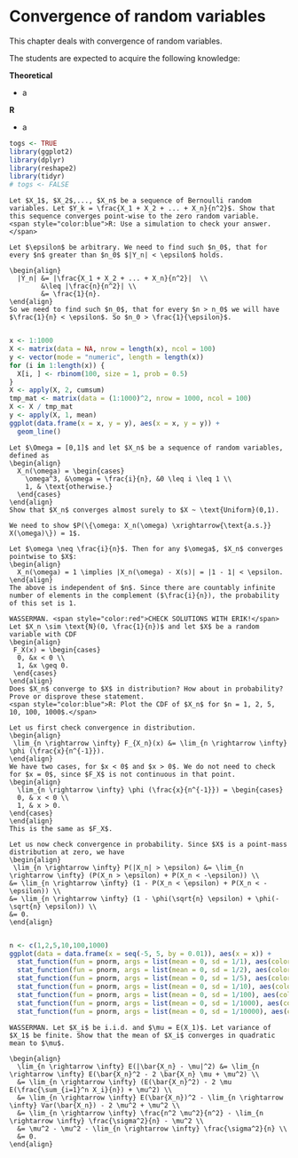 # Convergence of random variables {#crv}

This chapter deals with convergence of random variables.

The students are expected to acquire the following knowledge:

**Theoretical**

- a


**R**

- a

```r
togs <- TRUE
library(ggplot2)
library(dplyr)
library(reshape2)
library(tidyr)
# togs <- FALSE
```


```exercise
Let $X_1$, $X_2$,..., $X_n$ be a sequence of Bernoulli random variables. Let $Y_k = \frac{X_1 + X_2 + ... + X_n}{n^2}$. Show that this sequence converges point-wise to the zero random variable.
<span style="color:blue">R: Use a simulation to check your answer.</span>

```
```solution


Let $\epsilon$ be arbitrary. We need to find such $n_0$, that for every $n$ greater than $n_0$ $|Y_n| < \epsilon$ holds.

\begin{align}
  |Y_n| &= |\frac{X_1 + X_2 + ... + X_n}{n^2}|  \\
        &\leq |\frac{n}{n^2}| \\
        &= \frac{1}{n}.
\end{align}
So we need to find such $n_0$, that for every $n > n_0$ we will have $\frac{1}{n} < \epsilon$. So $n_0 > \frac{1}{\epsilon}$.


```
```r
x <- 1:1000
X <- matrix(data = NA, nrow = length(x), ncol = 100)
y <- vector(mode = "numeric", length = length(x))
for (i in 1:length(x)) {
  X[i, ] <- rbinom(100, size = 1, prob = 0.5)
}
X <- apply(X, 2, cumsum)
tmp_mat <- matrix(data = (1:1000)^2, nrow = 1000, ncol = 100)
X <- X / tmp_mat
y <- apply(X, 1, mean)
ggplot(data.frame(x = x, y = y), aes(x = x, y = y)) +
  geom_line()
```
```exercise
Let $\Omega = [0,1]$ and let $X_n$ be a sequence of random variables, defined as
\begin{align}
  X_n(\omega) = \begin{cases}
    \omega^3, &\omega = \frac{i}{n}, &0 \leq i \leq 1 \\
    1, & \text{otherwise.}
  \end{cases}
\end{align}
Show that $X_n$ converges almost surely to $X ~ \text{Uniform}(0,1).
```
```solution


We need to show $P(\{\omega: X_n(\omega) \xrightarrow{\text{a.s.}} X(\omega)\}) = 1$. 

Let $\omega \neq \frac{i}{n}$. Then for any $\omega$, $X_n$ converges pointwise to $X$:
\begin{align}
  X_n(\omega) = 1 \implies |X_n(\omega) - X(s)| = |1 - 1| < \epsilon.
\end{align}
The above is independent of $n$. Since there are countably infinite number of elements in the complement ($\frac{i}{n}), the probability of this set is 1.
```


```exercise
WASSERMAN. <span style="color:red">CHECK SOLUTIONS WITH ERIK!</span> Let $X_n \sim \text{N}(0, \frac{1}{n})$ and let $X$ be a random variable with CDF
\begin{align}
 F_X(x) = \begin{cases}
  0, &x < 0 \\
  1, &x \geq 0.
 \end{cases}
\end{align}
Does $X_n$ converge to $X$ in distribution? How about in probability? Prove or disprove these statement.
<span style="color:blue">R: Plot the CDF of $X_n$ for $n = 1, 2, 5, 10, 100, 1000$.</span>

```
```solution
Let us first check convergence in distribution.
\begin{align}
 \lim_{n \rightarrow \infty} F_{X_n}(x) &= \lim_{n \rightarrow \infty} \phi (\frac{x}{n^{-1}}).
\end{align}
We have two cases, for $x < 0$ and $x > 0$. We do not need to check for $x = 0$, since $F_X$ is not continuous in that point.
\begin{align}
  \lim_{n \rightarrow \infty} \phi (\frac{x}{n^{-1}}) = \begin{cases}
  0, & x < 0 \\
  1, & x > 0.
\end{cases}
\end{align}
This is the same as $F_X$.

Let us now check convergence in probability. Since $X$ is a point-mass distribution at zero, we have
\begin{align}
 \lim_{n \rightarrow \infty} P(|X_n| > \epsilon) &= \lim_{n \rightarrow \infty} (P(X_n > \epsilon) + P(X_n < -\epsilon)) \\
&= \lim_{n \rightarrow \infty} (1 - P(X_n < \epsilon) + P(X_n < -\epsilon)) \\
&= \lim_{n \rightarrow \infty} (1 - \phi(\sqrt{n} \epsilon) + \phi(- \sqrt{n} \epsilon)) \\
&= 0.
\end{align}


```
```r
n <- c(1,2,5,10,100,1000)
ggplot(data = data.frame(x = seq(-5, 5, by = 0.01)), aes(x = x)) +
  stat_function(fun = pnorm, args = list(mean = 0, sd = 1/1), aes(color = "sd = 1/1")) +
  stat_function(fun = pnorm, args = list(mean = 0, sd = 1/2), aes(color = "sd = 1/2")) +
  stat_function(fun = pnorm, args = list(mean = 0, sd = 1/5), aes(color = "sd = 1/5")) +
  stat_function(fun = pnorm, args = list(mean = 0, sd = 1/10), aes(color = "sd = 1/10")) +
  stat_function(fun = pnorm, args = list(mean = 0, sd = 1/100), aes(color = "sd = 1/100")) +
  stat_function(fun = pnorm, args = list(mean = 0, sd = 1/1000), aes(color = "sd = 1/1000")) +
  stat_function(fun = pnorm, args = list(mean = 0, sd = 1/10000), aes(color = "sd = 1/10000"))
```


```exercise
WASSERMAN. Let $X_i$ be i.i.d. and $\mu = E(X_1)$. Let variance of $X_1$ be finite. Show that the mean of $X_i$ converges in quadratic mean to $\mu$. 

```
```solution
\begin{align}
  \lim_{n \rightarrow \infty} E(|\bar{X_n} - \mu|^2) &= \lim_{n \rightarrow \infty} E(\bar{X_n}^2 - 2 \bar{X_n} \mu + \mu^2) \\
  &= \lim_{n \rightarrow \infty} (E(\bar{X_n}^2) - 2 \mu E(\frac{\sum_{i=1}^n X_i}{n}) + \mu^2) \\
  &= \lim_{n \rightarrow \infty} E(\bar{X_n})^2 - \lim_{n \rightarrow \infty} Var(\bar{X_n}) - 2 \mu^2 + \mu^2 \\
  &= \lim_{n \rightarrow \infty} \frac{n^2 \mu^2}{n^2} - \lim_{n \rightarrow \infty} \frac{\sigma^2}{n} - \mu^2 \\
  &= \mu^2 - \mu^2 - \lim_{n \rightarrow \infty} \frac{\sigma^2}{n} \\
  &= 0.
\end{align}



```
